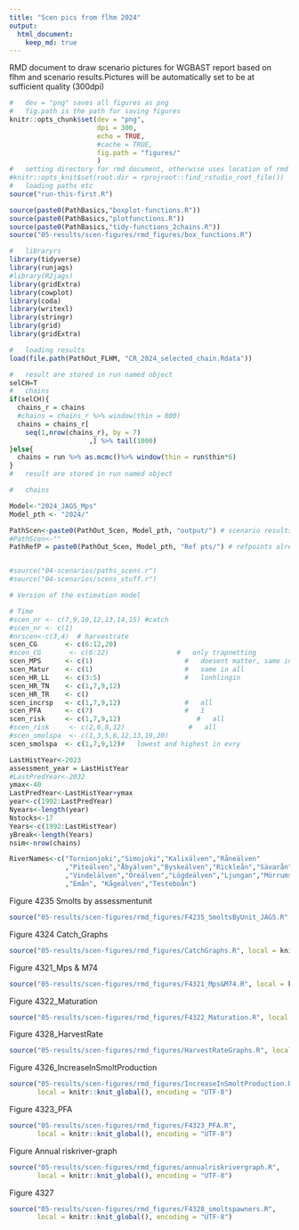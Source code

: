 ```yaml
---
title: "Scen pics from flhm 2024"
output:
  html_document:
    keep_md: true
---
```


RMD document to draw scenario pictures for WGBAST report based on 
flhm and scenario results.Pictures will be automatically set to
be at sufficient quality (300dpi)

```r
#   dev = "png" saves all figures as png
#   fig.path is the path for saving figures
knitr::opts_chunk$set(dev = "png",
                      dpi = 300,
                      echo = TRUE,
                      #cache = TRUE,
                      fig.path = "figures/"
                      )
#   setting directory for rmd document, otherwise uses location of rmd as root
#knitr::opts_knit$set(root.dir = rprojroot::find_rstudio_root_file())
#   loading paths etc
source("run-this-first.R")                   

```


```r


source(paste0(PathBasics,"boxplot-functions.R"))
source(paste0(PathBasics,"plotfunctions.R"))
source(paste0(PathBasics,"tidy-functions_2chains.R"))
source("05-results/scen-figures/rmd_figures/box_functions.R")

#   libraryrs
library(tidyverse)
library(runjags)
#library(R2jags)
library(gridExtra)
library(cowplot)
library(coda)
library(writexl)
library(stringr)
library(grid)
library(gridExtra)

#   loading results
load(file.path(PathOut_FLHM, "CR_2024_selected_chain.Rdata"))

#   result are stored in run named object
selCH=T
#   chains
if(selCH){
  chains_r = chains
  #chains = chains_r %>% window(thin = 800)
  chains = chains_r[
    seq(1,nrow(chains_r), by = 7)
                    ,] %>% tail(1000)
}else{
  chains = run %>% as.mcmc()%>% window(thin = run$thin*6)
}
#   result are stored in run named object

#   chains

Model<-"2024_JAGS_Mps"
Model_pth <- "2024/"

PathScen<-paste0(PathOut_Scen, Model_pth, "output/") # scenario results
#PathScen<-""
PathRefP = paste0(PathOut_Scen, Model_pth, "Ref pts/") # refpoints already calculated


#source("04-scenarios/paths_scens.r")
#source("04-scenarios/scens_stuff.r")

# Version of the estimation model

# Time
#scen_nr <- c(7,9,10,12,13,14,15) #catch
#scen_nr <- c(1)
#nrscen<-c(3,4)  # harvestrate
scen_CG       <- c(6:12,20)
#scen_CG       <- c(6:12)                 #   only trapnetting
scen_MPS      <- c(1)                       #   doesent matter, same in all
scen_Matur    <- c(1)                       #   same in all
scen_HR_LL    <- c(3:5)                     #   lonhlingin 
scen_HR_TN    <- c(1,7,9,12)
scen_HR_TR    <- c()
scen_incrsp   <- c(1,7,9,12)                #   all
scen_PFA      <- c(7)                       #   1
scen_risk     <- c(1,7,9,12)                   #   all
#scen_risk     <- c(2,6,8,12)                #   all
#scen_smolspa  <- c(1,3,5,6,12,13,19,20)
scen_smolspa  <- c(1,7,9,12)#   lowest and highest in evry

LastHistYear<-2023
assessment_year = LastHistYear
#LastPredYear<-2032
ymax<-40
LastPredYear<-LastHistYear+ymax
year<-c(1992:LastPredYear)
Nyears<-length(year)
Nstocks<-17
Years<-c(1992:LastHistYear)
yBreak<-length(Years)
nsim<-nrow(chains)

RiverNames<-c("Tornionjoki","Simojoki","Kalixälven","Råneälven"
              ,"Piteälven","Åbyälven","Byskeälven","Rickleån","Sävarån"
              ,"Vindelälven","Öreälven","Lögdeälven","Ljungan","Mörrumsån"
              ,"Emån", "Kågeälven","Testeboån")


```


Figure 4235 Smolts by assessmentunit
```r
source("05-results/scen-figures/rmd_figures/F4235_SmoltsByUnit_JAGS.R", local = knitr::knit_global(), encoding = "UTF-8")
```

Figure 4324 Catch_Graphs
```r
source("05-results/scen-figures/rmd_figures/CatchGraphs.R", local = knitr::knit_global(), encoding = "UTF-8")
```

Figure 4321_Mps & M74
```r
source("05-results/scen-figures/rmd_figures/F4321_Mps&M74.R", local = knitr::knit_global(), encoding = "UTF-8")
```

Figure 4322_Maturation
```r
source("05-results/scen-figures/rmd_figures/F4322_Maturation.R", local = knitr::knit_global(), encoding = "UTF-8")
```

Figure 4328_HarvestRate
```r
source("05-results/scen-figures/rmd_figures/HarvestRateGraphs.R", local = knitr::knit_global(), encoding = "UTF-8")
```

Figure 4326_IncreaseInSmoltProduction
```r
source("05-results/scen-figures/rmd_figures/IncreaseInSmoltProduction.R", 
       local = knitr::knit_global(), encoding = "UTF-8")
```

Figure 4323_PFA
```r
source("05-results/scen-figures/rmd_figures/F4323_PFA.R", 
       local = knitr::knit_global(), encoding = "UTF-8")
```

Figure Annual riskriver-graph
```r
source("05-results/scen-figures/rmd_figures/annualriskrivergraph.R", 
       local = knitr::knit_global(), encoding = "UTF-8")
```

Figure 4327
```r
source("05-results/scen-figures/rmd_figures/F4328_smoltspawners.R", 
       local = knitr::knit_global(), encoding = "UTF-8")
```